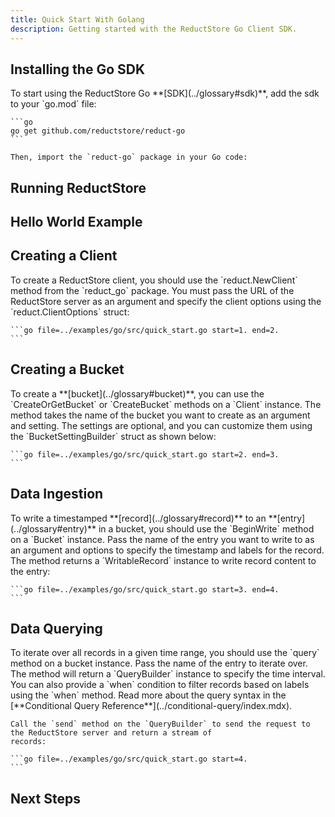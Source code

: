 ```yaml
---
title: Quick Start With Golang
description: Getting started with the ReductStore Go Client SDK.
---
```



<head>
  <link
    rel="canonical"
    href="https://www.reduct.store/docs/getting-started/with-go"
  />
</head>

<Intro language="Go" repository="reduct-go" />

## Installing the Go SDK

<InstallSdk>
    To start using the ReductStore Go **[SDK](../glossary#sdk)**, add the sdk to your `go.mod` file:

    ```go
    go get github.com/reductstore/reduct-go
    ```

    Then, import the `reduct-go` package in your Go code:

</InstallSdk>

## Running ReductStore

<RunReductStore />

## Hello World Example

<UsingSdkSection example={QuickStart} language="go" />

## Creating a Client

<CreateClientSection>
    To create a ReductStore client, you should use the `reduct.NewClient` method from the `reduct_go` package.
    You must pass the URL of the ReductStore server as an argument and specify the client options using the `reduct.ClientOptions` struct:

    ```go file=../examples/go/src/quick_start.go start=1. end=2.
    ```

</CreateClientSection>

## Creating a Bucket

<CreateBucketSection>
    To create a **[bucket](../glossary#bucket)**, you can use the `CreateOrGetBucket` or `CreateBucket` methods on a `Client` instance. The method takes the name of
    the bucket you want to create as an argument and setting. The settings are optional, and you can customize them using the `BucketSettingBuilder` struct as shown below:

    ```go file=../examples/go/src/quick_start.go start=2. end=3.
    ```

</CreateBucketSection>

## Data Ingestion

<DataIngestionSection>
    To write a timestamped **[record](../glossary#record)** to an **[entry](../glossary#entry)** in a bucket, you should use the `BeginWrite` method on a `Bucket` instance.
    Pass the name of the entry you want to write to as an argument and options to specify the timestamp and labels for the record.
    The method returns a `WritableRecord` instance to write record content to the entry:

    ```go file=../examples/go/src/quick_start.go start=3. end=4.
    ```

</DataIngestionSection>

## Data Querying

<DataQueryingSection>
    To iterate over all records in a given time range, you should use the `query` method on a bucket instance. Pass the
    name of the entry to iterate over. The method will return a `QueryBuilder` instance to specify the time interval.
    You can also provide a `when` condition to filter records based on labels using the `when` method. Read more about the query syntax in
    the [**Conditional Query Reference**](../conditional-query/index.mdx).

    Call the `send` method on the `QueryBuilder` to send the request to the ReductStore server and return a stream of
    records:

    ```go file=../examples/go/src/quick_start.go start=4.
    ```

</DataQueryingSection>

## Next Steps

<NextStep />
